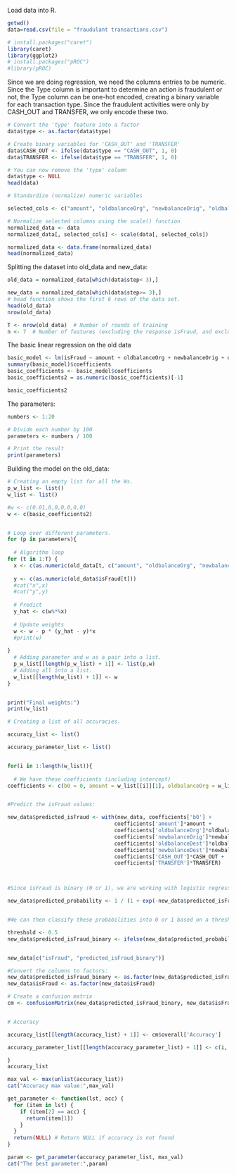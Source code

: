 Load data into R.
```{r}
getwd()
data=read.csv(file = "fraudulant transactions.csv")

```
```{r}
# install.packages("caret")
library(caret)
library(ggplot2)
# install.packages("pROC")
#library(pROC)

```

Since we are doing regression, we need the columns entries to be numeric. Since the Type column is important to determine an action is fraudulent or not, the Type column can be one-hot encoded, creating a binary variable for each transaction type. Since the fraudulent activities were only by CASH_OUT and TRANSFER, we only encode these two.
```{r}
# Convert the 'type' feature into a factor
data$type <- as.factor(data$type)

# Create binary variables for 'CASH_OUT' and 'TRANSFER'
data$CASH_OUT <- ifelse(data$type == "CASH_OUT", 1, 0)
data$TRANSFER <- ifelse(data$type == "TRANSFER", 1, 0)

# You can now remove the 'type' column
data$type <- NULL
head(data)
```
```{r}
# Standardize (normalize) numeric variables

selected_cols <- c("amount", "oldbalanceOrg", "newbalanceOrig", "oldbalanceDest","newbalanceDest")

# Normalize selected columns using the scale() function
normalized_data <- data
normalized_data[, selected_cols] <- scale(data[, selected_cols])

normalized_data <- data.frame(normalized_data)
head(normalized_data)

```
Splitting the dataset into old_data and new_data:

```{r}
old_data = normalized_data[which(data$step< 3),]

new_data = normalized_data[which(data$step>= 3),]
# head function shows the first 6 rows of the data set.
head(old_data)
nrow(old_data)
```


```{r}
T <- nrow(old_data)  # Number of rounds of training
n <- 7  # Number of features (excluding the response isFraud, and excluding is FlaggedFraud, nameOrig, and nameDest)


```
The basic linear regression on the old data
```{r}
basic_model <- lm(isFraud ~ amount + oldbalanceOrg + newbalanceOrig + oldbalanceDest + newbalanceDest + CASH_OUT + TRANSFER, data = old_data)
summary(basic_model)$coefficients
basic_coefficients <- basic_model$coefficients
basic_coefficients2 = as.numeric(basic_coefficients)[-1]

basic_coefficients2
```



The parameters:
```{r}
numbers <- 1:20

# Divide each number by 100
parameters <- numbers / 100

# Print the result
print(parameters)
```



Building the model on the old_data:

```{r}
# Creating an empty list for all the Ws.
p_w_list <- list()
w_list <- list()

#w <- c(0.01,0,0,0,0,0,0)
w <- c(basic_coefficients2)


# Loop over different parameters.
for (p in parameters){
  
  # Algorithm loop
for (t in 1:T) {
  x <- c(as.numeric(old_data[t, c("amount", "oldbalanceOrg", "newbalanceOrig", "oldbalanceDest", "newbalanceDest", "CASH_OUT", "TRANSFER")]))
  
  y <- c(as.numeric(old_data$isFraud[t]))
  #cat("x",x)
  #cat("y",y)
  
  # Predict
  y_hat <- c(w%*%x)
  
  # Update weights
  w <- w - p * (y_hat - y)*x
  #print(w)
  
}
  # Adding parameter and w as a pair into a list.
  p_w_list[[length(p_w_list) + 1]] <- list(p,w)
  # Adding all into a list.
  w_list[[length(w_list) + 1]] <- w
}


print("Final weights:")
print(w_list)

```





```{r}
# Creating a list of all accuracies.

accuracy_list <- list()

accuracy_parameter_list <- list()


for(i in 1:length(w_list)){
  
  # We have these coefficients (including intercept)
coefficients <- c(b0 = 0, amount = w_list[[i]][1], oldbalanceOrg = w_list[[i]][2], newbalanceOrig = w_list[[i]][3], oldbalanceDest = w_list[[i]][4], newbalanceDest = w_list[[i]][5], CASH_OUT = w_list[[i]][6], TRANSFER = w_list[[i]][7]) # adjust b0 if there is an intercept


#Predict the isFraud values:

new_data$predicted_isFraud <- with(new_data, coefficients['b0'] + 
                                  coefficients['amount']*amount + 
                                  coefficients['oldbalanceOrg']*oldbalanceOrg + 
                                  coefficients['newbalanceOrig']*newbalanceOrig +
                                  coefficients['oldbalanceDest']*oldbalanceDest +
                                  coefficients['newbalanceDest']*newbalanceDest + 
                                  coefficients['CASH_OUT']*CASH_OUT +
                                  coefficients['TRANSFER']*TRANSFER)



#Since isFraud is binary (0 or 1), we are working with logistic regression. Then, the predicted values above are on the log odds scale. To convert them to probabilities:

new_data$predicted_probability <- 1 / (1 + exp(-new_data$predicted_isFraud))


#We can then classify these probabilities into 0 or 1 based on a threshold, commonly 0.5:

threshold <- 0.5
new_data$predicted_isFraud_binary <- ifelse(new_data$predicted_probability >= threshold, 1, 0)


new_data[c("isFraud", "predicted_isFraud_binary")]

#Convert the columns to factors:
new_data$predicted_isFraud_binary <- as.factor(new_data$predicted_isFraud_binary)
new_data$isFraud <- as.factor(new_data$isFraud)

# Create a confusion matrix
cm <- confusionMatrix(new_data$predicted_isFraud_binary, new_data$isFraud)


# Accuracy

accuracy_list[[length(accuracy_list) + 1]] <- cm$overall['Accuracy']

accuracy_parameter_list[[length(accuracy_parameter_list) + 1]] <- c(i, cm$overall['Accuracy'])

}
accuracy_list

```



```{r}
max_val <- max(unlist(accuracy_list))
cat("Accuracy max value:",max_val)

get_parameter <- function(lst, acc) {
  for (item in lst) {
    if (item[2] == acc) {
      return(item[1])
    }
  }
  return(NULL) # Return NULL if accuracy is not found
}

param <- get_parameter(accuracy_parameter_list, max_val)
cat("The best parameter:",param)
```
